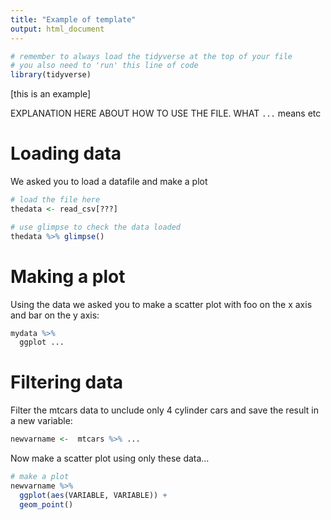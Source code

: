 ```yaml
---
title: "Example of template"
output: html_document
---
```


```r
# remember to always load the tidyverse at the top of your file
# you also need to 'run' this line of code
library(tidyverse)
```



[this is an example]


EXPLANATION HERE ABOUT HOW TO USE THE FILE. WHAT `...` means etc



# Loading data

We asked you to load a datafile and make a plot

```r
# load the file here
thedata <- read_csv[???]

# use glimpse to check the data loaded
thedata %>% glimpse()
```



# Making a plot

Using the data we asked you to make a scatter plot with foo on the x axis and bar on the y axis:

```r
mydata %>% 
  ggplot ...
```




# Filtering data

Filter the mtcars data to unclude only 4 cylinder cars and save the result in a new variable:

```r
newvarname <-  mtcars %>% ...
```


Now make a scatter plot using only these data...

```r
# make a plot
newvarname %>% 
  ggplot(aes(VARIABLE, VARIABLE)) + 
  geom_point()
```


